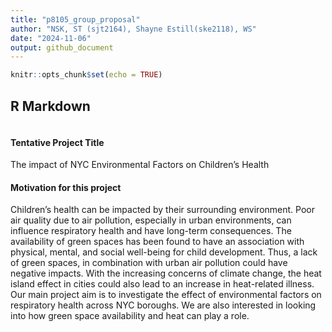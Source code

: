```yaml
---
title: "p8105_group_proposal"
author: "NSK, ST (sjt2164), Shayne Estill(ske2118), WS"
date: "2024-11-06"
output: github_document
---
```


```r

knitr::opts_chunk$set(echo = TRUE)

```

## R Markdown

```r


```

#### Tentative Project Title  

The impact of NYC Environmental Factors on Children’s Health  


#### Motivation for this project 

Children’s health can be impacted by their surrounding environment. Poor air quality due to air pollution, especially in urban environments, can influence respiratory health and have long-term consequences. The availability of green spaces has been found to have an association with physical, mental, and social well-being for child development. Thus, a lack of green spaces, in combination with urban air pollution could have negative impacts. With the increasing concerns of climate change, the heat island effect in cities could also lead to an increase in heat-related illness. Our main project aim is to investigate the effect of environmental factors on respiratory health across NYC boroughs. We are also interested in looking into how green space availability and heat can play a role. 

 

